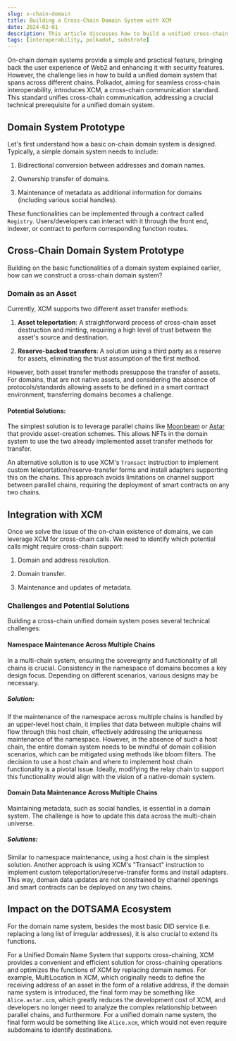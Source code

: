 ```yaml
---
slug: x-chain-domain
title: Building a Cross-Chain Domain System with XCM
date: 2024-02-01
description: This article discusses how to build a unified cross-chain domain name system using Polkadot's XCM (Cross-Chain Messaging) protocol, exploring various approaches to handle domain transfers, namespace maintenance, and data consistency across multiple chains while highlighting the challenges and potential solutions in implementing such a system.
tags: [interoperability, polkadot, substrate]
---
```


On-chain domain systems provide a simple and practical feature, bringing back the user experience of Web2 and enhancing it with security features. However, the challenge lies in how to build a unified domain system that spans across different chains. Polkadot, aiming for seamless cross-chain interoperability, introduces XCM, a cross-chain communication standard. This standard unifies cross-chain communication, addressing a crucial technical prerequisite for a unified domain system.

## Domain System Prototype

Let's first understand how a basic on-chain domain system is designed. Typically, a simple domain system needs to include:

1. Bidirectional conversion between addresses and domain names.

2. Ownership transfer of domains.

3. Maintenance of metadata as additional information for domains (including various social handles).

These functionalities can be implemented through a contract called `Registry`. Users/developers can interact with it through the front end, indexer, or contract to perform corresponding function routes.

## Cross-Chain Domain System Prototype

Building on the basic functionalities of a domain system explained earlier, how can we construct a cross-chain domain system?

### Domain as an Asset

Currently, XCM supports two different asset transfer methods:

1. **Asset teleportation**: A straightforward process of cross-chain asset destruction and minting, requiring a high level of trust between the asset's source and destination.

2. **Reserve-backed transfers**: A solution using a third party as a reserve for assets, eliminating the trust assumption of the first method.

However, both asset transfer methods presuppose the transfer of assets. For domains, that are not native assets, and considering the absence of protocols/standards allowing assets to be defined in a smart contract environment, transferring domains becomes a challenge.

#### Potential Solutions:

The simplest solution is to leverage parallel chains like [Moonbeam](https://docs.moonbeam.network/builders/interoperability/xcm/xc-registration/assets/) or [Astar](https://docs.astar.network/docs/learn/xcm/building-with-xcm/create-xc20-assets) that provide asset-creation schemes. This allows NFTs in the domain system to use the two already implemented asset transfer methods for transfer.

An alternative solution is to use XCM's `Transact` instruction to implement custom teleportation/reserve-transfer forms and install adapters supporting this on the chains. This approach avoids limitations on channel support between parallel chains, requiring the deployment of smart contracts on any two chains.

## Integration with XCM

Once we solve the issue of the on-chain existence of domains, we can leverage XCM for cross-chain calls. We need to identify which potential calls might require cross-chain support:

1. Domain and address resolution.

2. Domain transfer.

3. Maintenance and updates of metadata.

### Challenges and Potential Solutions

Building a cross-chain unified domain system poses several technical challenges:

#### Namespace Maintenance Across Multiple Chains

In a multi-chain system, ensuring the sovereignty and functionality of all chains is crucial. Consistency in the namespace of domains becomes a key design focus. Depending on different scenarios, various designs may be necessary.

##### Solution:

If the maintenance of the namespace across multiple chains is handled by an upper-level host chain, it implies that data between multiple chains will flow through this host chain, effectively addressing the uniqueness maintenance of the namespace. However, in the absence of such a host chain, the entire domain system needs to be mindful of domain collision scenarios, which can be mitigated using methods like bloom filters. The decision to use a host chain and where to implement host chain functionality is a pivotal issue. Ideally, modifying the relay chain to support this functionality would align with the vision of a native-domain system.

#### Domain Data Maintenance Across Multiple Chains

Maintaining metadata, such as social handles, is essential in a domain system. The challenge is how to update this data across the multi-chain universe.

##### Solutions:

Similar to namespace maintenance, using a host chain is the simplest solution. Another approach is using XCM's "Transact" instruction to implement custom teleportation/reserve-transfer forms and install adapters. This way, domain data updates are not constrained by channel openings and smart contracts can be deployed on any two chains.

## Impact on the DOTSAMA Ecosystem

For the domain name system, besides the most basic DID service (i.e. replacing a long list of irregular addresses), it is also crucial to extend its functions.

For a Unified Domain Name System that supports cross-chaining, XCM provides a convenient and efficient solution for cross-chaining operations and optimizes the functions of XCM by replacing domain names. For example, MultiLocation in XCM, which originally needs to define the receiving address of an asset in the form of a relative address, if the domain name system is introduced, the final form may be something like `Alice.astar.xcm`, which greatly reduces the development cost of XCM, and developers no longer need to analyze the complex relationship between parallel chains, and furthermore. For a unified domain name system, the final form would be something like `Alice.xcm`, which would not even require subdomains to identify destinations.
